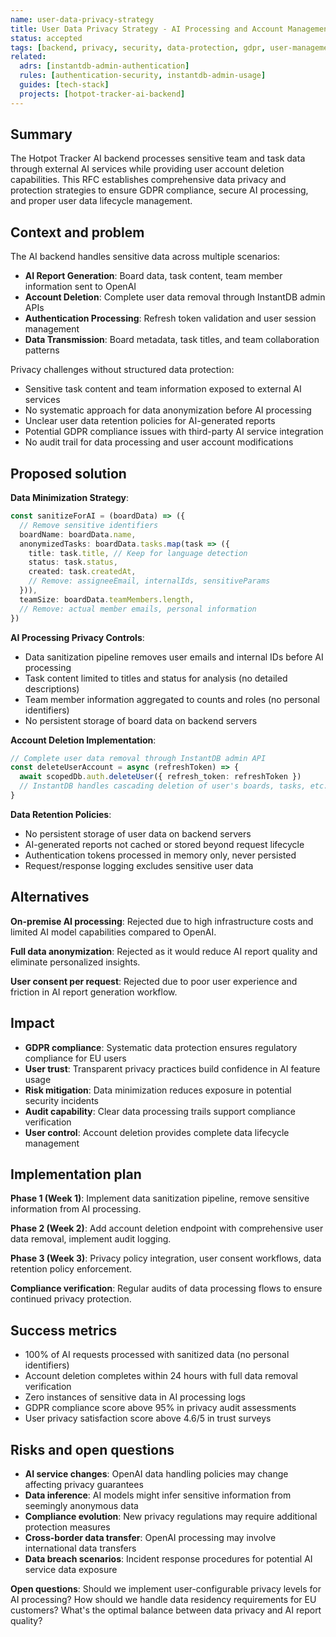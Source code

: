 ```yaml
---
name: user-data-privacy-strategy
title: User Data Privacy Strategy - AI Processing and Account Management
status: accepted
tags: [backend, privacy, security, data-protection, gdpr, user-management]
related:
  adrs: [instantdb-admin-authentication]
  rules: [authentication-security, instantdb-admin-usage]
  guides: [tech-stack]
  projects: [hotpot-tracker-ai-backend]
---
```


## Summary

The Hotpot Tracker AI backend processes sensitive team and task data through external AI services while providing user account deletion capabilities. This RFC establishes comprehensive data privacy and protection strategies to ensure GDPR compliance, secure AI processing, and proper user data lifecycle management.

## Context and problem

The AI backend handles sensitive data across multiple scenarios:
- **AI Report Generation**: Board data, task content, team member information sent to OpenAI
- **Account Deletion**: Complete user data removal through InstantDB admin APIs
- **Authentication Processing**: Refresh token validation and user session management
- **Data Transmission**: Board metadata, task titles, and team collaboration patterns

Privacy challenges without structured data protection:
- Sensitive task content and team information exposed to external AI services
- No systematic approach for data anonymization before AI processing
- Unclear user data retention policies for AI-generated reports
- Potential GDPR compliance issues with third-party AI service integration
- No audit trail for data processing and user account modifications

## Proposed solution

**Data Minimization Strategy**:
```typescript
const sanitizeForAI = (boardData) => ({
  // Remove sensitive identifiers
  boardName: boardData.name,
  anonymizedTasks: boardData.tasks.map(task => ({
    title: task.title, // Keep for language detection
    status: task.status,
    created: task.createdAt,
    // Remove: assigneeEmail, internalIds, sensitiveParams
  })),
  teamSize: boardData.teamMembers.length,
  // Remove: actual member emails, personal information
})
```

**AI Processing Privacy Controls**:
- Data sanitization pipeline removes user emails and internal IDs before AI processing
- Task content limited to titles and status for analysis (no detailed descriptions)
- Team member information aggregated to counts and roles (no personal identifiers)
- No persistent storage of board data on backend servers

**Account Deletion Implementation**:
```typescript
// Complete user data removal through InstantDB admin API
const deleteUserAccount = async (refreshToken) => {
  await scopedDb.auth.deleteUser({ refresh_token: refreshToken })
  // InstantDB handles cascading deletion of user's boards, tasks, etc.
}
```

**Data Retention Policies**:
- No persistent storage of user data on backend servers
- AI-generated reports not cached or stored beyond request lifecycle
- Authentication tokens processed in memory only, never persisted
- Request/response logging excludes sensitive user data

## Alternatives

**On-premise AI processing**: Rejected due to high infrastructure costs and limited AI model capabilities compared to OpenAI.

**Full data anonymization**: Rejected as it would reduce AI report quality and eliminate personalized insights.

**User consent per request**: Rejected due to poor user experience and friction in AI report generation workflow.

## Impact

- **GDPR compliance**: Systematic data protection ensures regulatory compliance for EU users
- **User trust**: Transparent privacy practices build confidence in AI feature usage
- **Risk mitigation**: Data minimization reduces exposure in potential security incidents
- **Audit capability**: Clear data processing trails support compliance verification
- **User control**: Account deletion provides complete data lifecycle management

## Implementation plan

**Phase 1 (Week 1)**: Implement data sanitization pipeline, remove sensitive information from AI processing.

**Phase 2 (Week 2)**: Add account deletion endpoint with comprehensive user data removal, implement audit logging.

**Phase 3 (Week 3)**: Privacy policy integration, user consent workflows, data retention policy enforcement.

**Compliance verification**: Regular audits of data processing flows to ensure continued privacy protection.

## Success metrics

- 100% of AI requests processed with sanitized data (no personal identifiers)
- Account deletion completes within 24 hours with full data removal verification
- Zero instances of sensitive data in AI processing logs
- GDPR compliance score above 95% in privacy audit assessments
- User privacy satisfaction score above 4.6/5 in trust surveys

## Risks and open questions

- **AI service changes**: OpenAI data handling policies may change affecting privacy guarantees
- **Data inference**: AI models might infer sensitive information from seemingly anonymous data
- **Compliance evolution**: New privacy regulations may require additional protection measures
- **Cross-border data transfer**: OpenAI processing may involve international data transfers
- **Data breach scenarios**: Incident response procedures for potential AI service data exposure

**Open questions**: Should we implement user-configurable privacy levels for AI processing? How should we handle data residency requirements for EU customers? What's the optimal balance between data privacy and AI report quality?